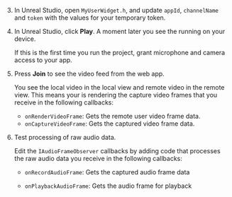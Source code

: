 <PlatformWrapper platform="unreal">

3.  In Unreal Studio, open `MyUserWidget.h`, and update `appId`, `channelName` and `token` with the values for your temporary token.

1.  In Unreal Studio, click **Play**. A moment later you see the <Vpl k = "CLIENT"/> running on your device.

    If this is the first time you run the project, grant microphone and camera access to your app.

1.  Press **Join** to see the video feed from the web app.

    You see the local video in the local view and remote video in the remote view. This means your <Vpl k = "CLIENT"/> is rendering the capture video frames that you receive in the following callbacks:

    -  `onRenderVideoFrame`: Gets the remote user video frame data.
    -  `onCaptureVideoFrame`: Gets the captured video frame data.

1.  Test processing of raw audio data.

    Edit the `IAudioFrameObserver` callbacks by adding code that processes the raw audio data you receive in the following callbacks:

    -   `onRecordAudioFrame`: Gets the captured audio frame data

    -   `onPlaybackAudioFrame`: Gets the audio frame for playback

</PlatformWrapper>
